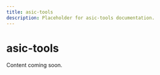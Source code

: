---
title: asic-tools
description: Placeholder for asic-tools documentation.
---

# asic-tools

Content coming soon.
